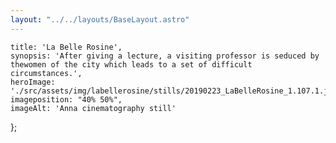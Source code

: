 ```yaml
---
layout: "../../layouts/BaseLayout.astro"
---
```

    title: 'La Belle Rosine',
    synopsis: 'After giving a lecture, a visiting professor is seduced by thewomen of the city which leads to a set of difficult circumstances.',
    heroImage: './src/assets/img/labellerosine/stills/20190223_LaBelleRosine_1.107.1.jpg',
    imageposition: "40% 50%",
    imageAlt: 'Anna cinematography still'
};

<ProjectHero title={meta.title} synopsis={meta.synopsis} heroImage={meta.heroImage} alt={meta.imageAlt} imageposition={meta.imageposition} />

<section class="hero">
    <div class="hero-content" data-te-lightbox-init>  
        <ContentPicture image="./src/assets/img/labellerosine/stills/20190223_LaBelleRosine_1.34.2.jpg" alt={meta.imageAlt} />
    </div>
</section>

<section class="hero" >
    <div id="credits" class="hero-content grid grid-cols-2 gap-2 text-base-200">            
        <CreditsItem crewfunction="Director" crewname="Gaetan Verdikt" />
        <CreditsItem crewfunction="Cast" crewname="Lucas Tavernier" />
        <CreditsItem crewfunction="" crewname="Eleonor Peltier" />
        <CreditsItem crewfunction="" crewname="Audrey Rose" />
        <CreditsItem crewfunction="" crewname="Eleonor Peltier" />
        <CreditsItem crewfunction="Cinematographer" crewname="Victor Maes" />
        <CreditsItem crewfunction="Assitant Camera" crewname="Floris van Severen" />
        <CreditsItem crewfunction="Sound" crewname="Thibault Heymans" />
    </div>  
</section>

<section class="hero">
    <div class="hero-content grid grid-cols-1 md:grid-cols-2 gap-3" data-te-lightbox-init>            
        <ContentPicture image="./src/assets/img/labellerosine/stills/20190223_LaBelleRosine_1.33.1.jpg" alt={meta.imageAlt} />
        <ContentPicture image="./src/assets/img/labellerosine/stills/20190223_LaBelleRosine_1.109.1.jpg" alt={meta.imageAlt} />
        <ContentPicture image="./src/assets/img/labellerosine/stills/20190223_LaBelleRosine_1.115.1.jpg" alt={meta.imageAlt} />
        <ContentPicture image="./src/assets/img/labellerosine/stills/20190223_LaBelleRosine_1.107.1.jpg" alt={meta.imageAlt} />
        <ContentPicture image="./src/assets/img/labellerosine/stills/20190223_LaBelleRosine_1.45.1.jpg" alt={meta.imageAlt} />
        <ContentPicture image="./src/assets/img/labellerosine/stills/20190223_LaBelleRosine_1.93.2.jpg" alt={meta.imageAlt} />
    </div>
</section>




